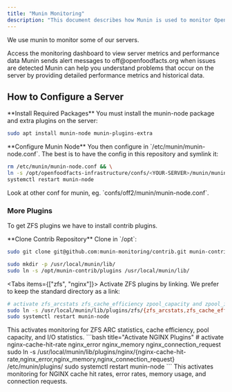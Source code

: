 ```yaml
---
title: "Munin Monitoring"
description: "This document describes how Munin is used to monitor Open Food Facts servers, including configuration steps for installing munin-node and extra plugins, activating ZFS and NGINX plugins, and managing server-specific configurations for effective monitoring."
---
```



We use munin to monitor some of our servers.

<Cards>
<Card title="Munin Dashboard" href="https://www.computel.fr/munin/openfoodfacts">
Access the monitoring dashboard to view server metrics and performance data
</Card>
<Card title="Alert System">
Munin sends alert messages to off@openfoodfacts.org when issues are detected
</Card>
</Cards>

<Callout type="info">
Munin can help you understand problems that occur on the server by providing detailed performance metrics and historical data.
</Callout>

## How to Configure a Server

<Steps>
<Step>
**Install Required Packages**
You must install the munin-node package and extra plugins on the server:

```bash title="Install Munin Node"
sudo apt install munin-node munin-plugins-extra
```
</Step>

<Step>
**Configure Munin Node**
You then configure in `/etc/munin/munin-node.conf`. The best is to have the config in this repository and symlink it:

```bash title="Link Configuration"
rm /etc/munin/munin-node.conf && \
ln -s /opt/openfoodfacts-infrastructure/confs/<YOUR-SERVER>/munin/munin-node.conf /etc/munin/
systemctl restart munin-node
```

<Callout type="info">
Look at other conf for munin, eg. `confs/off2/munin/munin-node.conf`.
</Callout>
</Step>
</Steps>

### More Plugins

To get ZFS plugins we have to install contrib plugins.

<Steps>
<Step>
**Clone Contrib Repository**
Clone in `/opt`:

```bash title="Clone Munin Contrib"
sudo git clone git@github.com:munin-monitoring/contrib.git munin-contrib

sudo mkdir -p /usr/local/munin/lib/
sudo ln -s /opt/munin-contrib/plugins /usr/local/munin/lib/
```
</Step>
</Steps>

<Tabs items={["zfs", "nginx"]}>
<Tab value="zfs">
Activate ZFS plugins by linking. We prefer to keep the standard directory as a link:

```bash title="Activate ZFS Plugins"
# activate zfs_arcstats zfs_cache_efficiency zpool_capacity and zpool_iostat
sudo ln -s /usr/local/munin/lib/plugins/zfs/{zfs_arcstats,zfs_cache_efficiency,zpool_capacity,zpool_iostat} /etc/munin/plugins/
sudo systemctl restart munin-node
```

<Callout type="info">
This activates monitoring for ZFS ARC statistics, cache efficiency, pool capacity, and I/O statistics.
</Callout>
</Tab>

<Tab value="nginx">
```bash title="Activate NGINX Plugins"
# activate nginx-cache-hit-rate nginx_error nginx_memory nginx_connection_request
sudo ln -s /usr/local/munin/lib/plugins/nginx/{nginx-cache-hit-rate,nginx_error,nginx_memory,nginx_connection_request} /etc/munin/plugins/
sudo systemctl restart munin-node
```

<Callout type="info">
This activates monitoring for NGINX cache hit rates, error rates, memory usage, and connection requests.
</Callout>
</Tab>
</Tabs>
